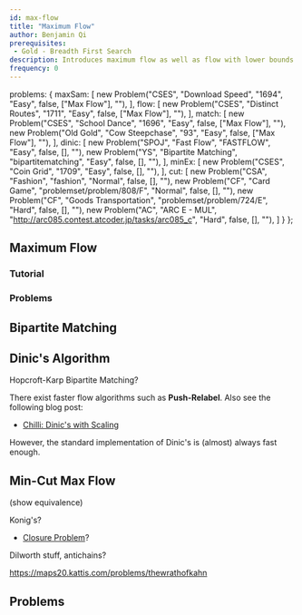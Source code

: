 ```yaml
---
id: max-flow
title: "Maximum Flow"
author: Benjamin Qi
prerequisites: 
 - Gold - Breadth First Search
description: Introduces maximum flow as well as flow with lower bounds.
frequency: 0
---
```



  problems: {
    maxSam: [
      new Problem("CSES", "Download Speed", "1694", "Easy", false, ["Max Flow"], ""),
    ],
    flow: [
      new Problem("CSES", "Distinct Routes", "1711", "Easy", false, ["Max Flow"], ""),
    ],
    match: [
      new Problem("CSES", "School Dance", "1696", "Easy", false, ["Max Flow"], ""),
      new Problem("Old Gold", "Cow Steepchase", "93", "Easy", false, ["Max Flow"], ""),
    ],
    dinic: [
      new Problem("SPOJ", "Fast Flow", "FASTFLOW", "Easy", false, [], ""),
      new Problem("YS", "Bipartite Matching", "bipartitematching", "Easy", false, [], ""),
    ],
    minEx: [
      new Problem("CSES", "Coin Grid", "1709", "Easy", false, [], ""),
    ],
    cut: [
      new Problem("CSA", "Fashion", "fashion", "Normal", false, [], ""),
      new Problem("CF", "Card Game", "problemset/problem/808/F", "Normal", false, [], ""),
      new Problem("CF", "Goods Transportation", "problemset/problem/724/E", "Hard", false, [], ""),
      new Problem("AC", "ARC E - MUL", "http://arc085.contest.atcoder.jp/tasks/arc085_c", "Hard", false, [], ""),
    ]
  }
};

## Maximum Flow

<problems-list problems={metadata.problems.maxSam} />

### Tutorial

<resources>
  <resource source="CPC" title="10 - Network Flow" url="10_graphs_3_network_flow"> </resource>
  <resource source="CPH" title="20 - Flows & Cuts"> </resource>
</resources>

### Problems

<problems-list problems={metadata.problems.flow} />

## Bipartite Matching

<problems-list problems={metadata.problems.match} />

## Dinic's Algorithm

<problems-list problems={metadata.problems.dinic} />

Hopcroft-Karp Bipartite Matching?

<optional-content title="Faster Flow">

There exist faster flow algorithms such as **Push-Relabel**. Also see the following blog post:

 - [Chilli: Dinic's with Scaling](https://codeforces.com/blog/entry/66006)

However, the standard implementation of Dinic's is (almost) always fast enough.

</optional-content>

## Min-Cut Max Flow

<problems-list problems={metadata.problems.minEx} />

(show equivalence)

Konig's?

  - [Closure Problem](https://en.wikipedia.org/wiki/Closure_problem)?

Dilworth stuff, antichains?

https://maps20.kattis.com/problems/thewrathofkahn

## Problems

<problems-list problems={metadata.problems.cut} />
